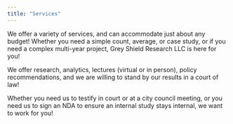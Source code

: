 ```yaml
---
title: "Services"
---
```


We offer a variety of services, and can accommodate just about any budget! Whether you need a simple count, average, or case study, or if you need a complex multi-year project, Grey Shield Research LLC is here for you!

We offer research, analytics, lectures (virtual or in person), policy recommendations, and we are willing to stand by our results in a court of law!

Whether you need us to testify in court or at a city council meeting, or you need us to sign an NDA to ensure an internal study stays internal, we want to work for you!

```         
```
